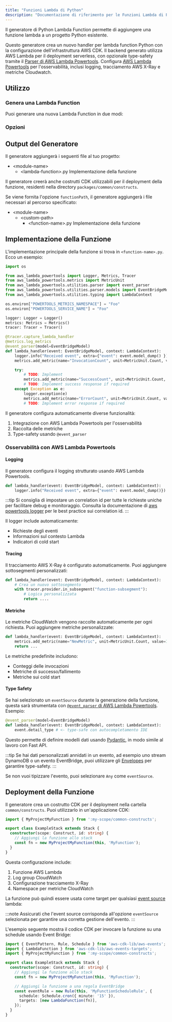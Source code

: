 ```yaml
---
title: "Funzioni Lambda di Python"
description: "Documentazione di riferimento per le Funzioni Lambda di Python"
---
```





Il generatore di Python Lambda Function permette di aggiungere una funzione lambda a un progetto Python esistente.

Questo generatore crea un nuovo handler per lambda function Python con la configurazione dell'infrastruttura AWS CDK. Il backend generato utilizza AWS Lambda per il deployment serverless, con opzionale type-safety tramite il [Parser di AWS Lambda Powertools](https://docs.powertools.aws.dev/lambda/python/latest/utilities/parser/). Configura [AWS Lambda Powertools](https://docs.powertools.aws.dev/lambda/python/latest/) per l'osservabilità, inclusi logging, tracciamento AWS X-Ray e metriche Cloudwatch.

## Utilizzo

### Genera una Lambda Function

Puoi generare una nuova Lambda Function in due modi:

<RunGenerator generator="py#lambda-function" />

### Opzioni

<GeneratorParameters schema={schema} />

## Output del Generatore

Il generatore aggiungerà i seguenti file al tuo progetto:

<FileTree>

- \<module-name>
  - \<lambda-function>.py Implementazione della funzione

</FileTree>

Il generatore creerà anche costrutti CDK utilizzabili per il deployment della funzione, residenti nella directory `packages/common/constructs`.

Se viene fornita l'opzione `functionPath`, il generatore aggiungerà i file necessari al percorso specificato:

<FileTree>

- \<module-name>
  - \<custom-path>
    - \<function-name>.py Implementazione della funzione

</FileTree>

## Implementazione della Funzione

L'implementazione principale della funzione si trova in `<function-name>.py`. Ecco un esempio:

```python
import os

from aws_lambda_powertools import Logger, Metrics, Tracer
from aws_lambda_powertools.metrics import MetricUnit
from aws_lambda_powertools.utilities.parser import event_parser
from aws_lambda_powertools.utilities.parser.models import EventBridgeModel
from aws_lambda_powertools.utilities.typing import LambdaContext

os.environ["POWERTOOLS_METRICS_NAMESPACE"] = "Foo"
os.environ["POWERTOOLS_SERVICE_NAME"] = "Foo"

logger: Logger = Logger()
metrics: Metrics = Metrics()
tracer: Tracer = Tracer()

@tracer.capture_lambda_handler
@metrics.log_metrics
@event_parser(model=EventBridgeModel)
def lambda_handler(event: EventBridgeModel, context: LambdaContext):
    logger.info("Received event", extra={"event": event.model_dump() })
    metrics.add_metric(name="InvocationCount", unit=MetricUnit.Count, value=1)

    try:
        # TODO: Implement
        metrics.add_metric(name="SuccessCount", unit=MetricUnit.Count, value=1)
        # TODO: Implement success response if required
    except Exception as e:
        logger.exception(e)
        metrics.add_metric(name="ErrorCount", unit=MetricUnit.Count, value=1)
        # TODO: Implement error response if required
```

Il generatore configura automaticamente diverse funzionalità:

1. Integrazione con AWS Lambda Powertools per l'osservabilità
2. Raccolta delle metriche
3. Type-safety usando `@event_parser`

### Osservabilità con AWS Lambda Powertools

#### Logging

Il generatore configura il logging strutturato usando AWS Lambda Powertools.

```python
def lambda_handler(event: EventBridgeModel, context: LambdaContext):
    logger.info("Received event", extra={"event": event.model_dump()})
```

:::tip
Si consiglia di impostare un correlation id per tutte le richieste uniche per facilitare debug e monitoraggio. Consulta la documentazione di [aws powertools logger](https://docs.powertools.aws.dev/lambda/python/2.22.0/core/logger/#setting-a-correlation-id) per le best practice sui correlation id.
:::

Il logger include automaticamente:

- Richieste degli eventi
- Informazioni sul contesto Lambda
- Indicatori di cold start

#### Tracing

Il tracciamento AWS X-Ray è configurato automaticamente. Puoi aggiungere sottosegmenti personalizzati:

```python
def lambda_handler(event: EventBridgeModel, context: LambdaContext):
    # Crea un nuovo sottosegmento
    with tracer.provider.in_subsegment("function-subsegment"):
        # Logica personalizzata
        return ....
```

#### Metriche

Le metriche CloudWatch vengono raccolte automaticamente per ogni richiesta. Puoi aggiungere metriche personalizzate:

```python
def lambda_handler(event: EventBridgeModel, context: LambdaContext):
    metrics.add_metric(name="NewMetric", unit=MetricUnit.Count, value=1)
    return ...
```

Le metriche predefinite includono:

- Conteggi delle invocazioni
- Metriche di successo/fallimento
- Metriche sui cold start

#### Type Safety

Se hai selezionato un `eventSource` durante la generazione della funzione, questa sarà strumentata con [`@event_parser` di AWS Lambda Powertools](https://docs.powertools.aws.dev/lambda/python/latest/utilities/parser/). Esempio:

```python {3}
@event_parser(model=EventBridgeModel)
def lambda_handler(event: EventBridgeModel, context: LambdaContext):
    event.detail_type # <- type-safe con autocompletamento IDE
```

Questo permette di definire modelli dati usando [Pydantic](https://docs.pydantic.dev/latest/), in modo simile al lavoro con <Link path="guides/fastapi">Fast API</Link>.

:::tip
Se hai dati personalizzati annidati in un evento, ad esempio uno stream DynamoDB o un evento EventBridge, puoi utilizzare gli [Envelopes](https://docs.powertools.aws.dev/lambda/python/latest/utilities/parser/#envelopes) per garantire type-safety.
:::

Se non vuoi tipizzare l'evento, puoi selezionare `Any` come `eventSource`.

## Deployment della Funzione

Il generatore crea un costrutto CDK per il deployment nella cartella `common/constructs`. Puoi utilizzarlo in un'applicazione CDK:

```ts
import { MyProjectMyFunction } from ':my-scope/common-constructs';

export class ExampleStack extends Stack {
  constructor(scope: Construct, id: string) {
    // Aggiungi la funzione allo stack
    const fn = new MyProjectMyFunction(this, 'MyFunction');
  }
}
```

Questa configurazione include:

1. Funzione AWS Lambda
2. Log group CloudWatch
3. Configurazione tracciamento X-Ray
4. Namespace per metriche CloudWatch

La funzione può quindi essere usata come target per qualsiasi [event source](https://docs.powertools.aws.dev/lambda/python/latest/utilities/parser/) lambda:

:::note
Assicurati che l'event source corrisponda all'opzione `eventSource` selezionata per garantire una corretta gestione dell'evento.
:::

L'esempio seguente mostra il codice CDK per invocare la funzione su una schedule usando Event Bridge:

```ts
import { EventPattern, Rule, Schedule } from 'aws-cdk-lib/aws-events';
import { LambdaFunction } from 'aws-cdk-lib/aws-events-targets';
import { MyProjectMyFunction } from ':my-scope/common-constructs';

export class ExampleStack extends Stack {
  constructor(scope: Construct, id: string) {
    // Aggiungi la funzione allo stack
    const fn = new MyProjectMyFunction(this, 'MyFunction');

    // Aggiungi la funzione a una regola EventBridge
    const eventRule = new Rule(this, 'MyFunctionScheduleRule', {
      schedule: Schedule.cron({ minute: '15' }),
      targets: [new LambdaFunction(fn)],
    });
  }
}
```